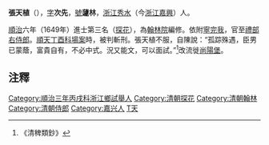'''張天植'''（{{bd|?||?|}}），[[表字|字]]'''次先'''，[[號|號]]'''蘧林'''，[[浙江|浙江]][[秀水縣|秀水]]（今[[浙江|浙江]][[嘉興|嘉興]]）人。

[[順治|順治]]六年（1649年）進士第三名（[[探花|探花]]），為[[翰林院|翰林院]]編修。依附[[寧完我|寧完我]]，官至[[禮部|禮部]][[右侍郎|右侍郎]]。[[順天|順天]][[丁酉科場案|丁酉科場案]]時，被判斬刑。張天植不服，自陳說：“孤踪殊遇，臣男已蒙蔭，富貴自有，不必中式。況又能文，可以面試。”<ref>《清稗類鈔》</ref>改流徙[[尚陽堡|尚陽堡]]。

==注釋==
{{reflist}}

{{順治六年己丑科殿試金榜}}
{{順治丁酉科場案}}
{{DEFAULTSORT:Zhang張}}
[[Category:順治三年丙戌科浙江鄉試舉人|Category:順治三年丙戌科浙江鄉試舉人]]
[[Category:清朝探花|Category:清朝探花]]
[[Category:清朝翰林|Category:清朝翰林]]
[[Category:清朝侍郎|Category:清朝侍郎]]
[[Category:嘉兴人|Category:嘉兴人]]
[[Category:張姓|T天]]